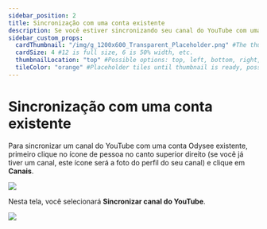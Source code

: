 ---
sidebar_position: 2
title: Sincronização com uma conta existente
description: Se você estiver sincronizando seu canal do YouTube com uma nova conta Odysee, as etapas são bem fáceis..
sidebar_custom_props:
  cardThumbnail: "/img/g_1200x600_Transparent_Placeholder.png" #The thumbnail on the category card.
  cardSize: 4 #12 is full size, 6 is 50% width, etc.
  thumbnailLocation: "top" #Possible options: top, left, bottom, right, none
  tileColor: "orange" #Placeholder tiles until thumbnail is ready, possible options: blue, cream, darkpurple, lightpurple, mauve, orange, pink, none
---

# Sincronização com uma conta existente

Para sincronizar um canal do YouTube com uma conta Odysee existente, primeiro clique no ícone de pessoa <OdyseeButtonRound ><OdyseeIcon type="person"/></OdyseeButtonRound> no canto superior direito (se você já tiver um canal, este ícone será a foto do perfil do seu canal) e clique em **Canais**.

![](/img/es/image_36.png)

Nesta tela, você selecionará **Sincronizar canal do YouTube**.

![](/img/es/image_37.png)